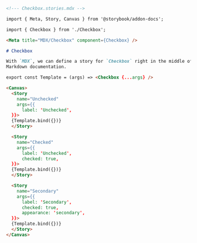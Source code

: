 ```md
<!--- Checkbox.stories.mdx -->

import { Meta, Story, Canvas } from '@storybook/addon-docs';

import { Checkbox } from './Checkbox';

<Meta title="MDX/Checkbox" component={Checkbox} />

# Checkbox

With `MDX`, we can define a story for `Checkbox` right in the middle of our
Markdown documentation.

export const Template = (args) => <Checkbox {...args} />

<Canvas>
  <Story 
    name="Unchecked"
    args={{ 
      label: 'Unchecked',
  }}>
  {Template.bind({})}
  </Story>

  <Story 
    name="Checked"
    args={{ 
      label: 'Unchecked', 
      checked: true,
  }}>
  {Template.bind({})}
  </Story>

  <Story 
    name="Secondary" 
    args={{
      label: 'Secondary', 
      checked: true, 
      appearance: 'secondary',
  }}>
  {Template.bind({})}
  </Story>
</Canvas>
```

